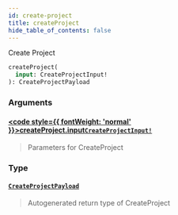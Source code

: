 ```yaml
---
id: create-project
title: createProject
hide_table_of_contents: false
---
```








Create Project

```graphql
createProject(
  input: CreateProjectInput!
): CreateProjectPayload
```


### Arguments

#### [<code style={{ fontWeight: 'normal' }}>createProject.<b>input</b></code>](#)<Bullet />[`CreateProjectInput!`](/api/graphql/documentation/inputs/create-project-input) <Badge class="secondary" text="non-null"/> <Badge class="secondary" text="input"/>
> Parameters for CreateProject
> 

### Type

#### [`CreateProjectPayload`](/api/graphql/documentation/objects/create-project-payload) <Badge class="secondary" text="object"/>
> Autogenerated return type of CreateProject
> 





